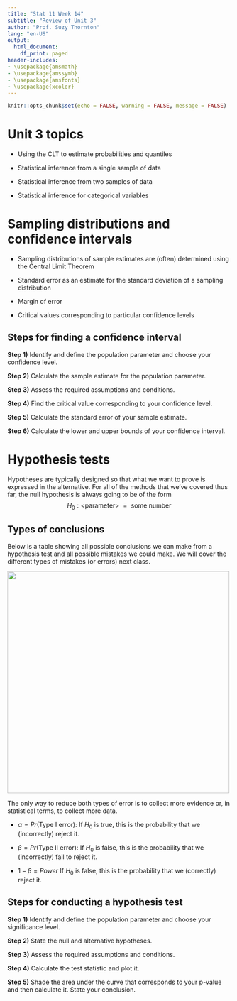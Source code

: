 ```yaml
---
title: "Stat 11 Week 14"
subtitle: "Review of Unit 3" 
author: "Prof. Suzy Thornton"
lang: "en-US"
output:
  html_document:
    df_print: paged
header-includes:
- \usepackage{amsmath}
- \usepackage{amssymb}
- \usepackage{amsfonts}
- \usepackage{xcolor}
---
```


```r
knitr::opts_chunk$set(echo = FALSE, warning = FALSE, message = FALSE)
```


# Unit 3 topics  

* Using the CLT to estimate probabilities and quantiles 

* Statistical inference from a single sample of data 

* Statistical inference from two samples of data 

* Statistical inference for categorical variables 



# Sampling distributions and confidence intervals

* Sampling distributions of sample estimates are (often) determined using the Central Limit Theorem 

* Standard error as an estimate for the standard deviation of a sampling distribution 

* Margin of error

* Critical values corresponding to particular confidence levels 

## Steps for finding a confidence interval 

**Step 1)** Identify and define the population parameter and choose your confidence level. 

**Step 2)** Calculate the sample estimate for the population parameter. 

**Step 3)** Assess the required assumptions and conditions. 

**Step 4)** Find the critical value corresponding to your confidence level. 

**Step 5)** Calculate the standard error of your sample estimate. 

**Step 6)** Calculate the lower and upper bounds of your confidence interval. 

<!--## Effect size 
 
Confidence intervals provide an (interval) estimate for the effect of interest. Hence, confidence intervals, and not hypothesis tests, can inform us about the effect size. This makes it easier for us to compare the results of our statistical analysis to a practical understanding of what kind of "effect" would be important in a particular problem setting. 

Practical significance is not determined by statistical significance! Statistical significance is not determined by practical significance! --> 



# Hypothesis tests 

Hypotheses are typically designed so that what we want to prove is expressed in the alternative. For all of the methods that we've covered thus far, the null hypothesis is always going to be of the form
$$H_0: \text{<parameter> } = \text{ some number}$$


## Types of conclusions 

Below is a table showing all possible conclusions we can make from a hypothesis test and all possible mistakes we could make. We will cover the different types of mistakes (or errors) next class. 

![](./images/statistical_error.png){height=500px}

The only way to reduce both types of error is to collect more evidence or, in statistical terms, to collect more data.

* $\alpha = Pr(\text{Type I error})$: If $H_0$ is true, this is the probability that we (incorrectly) reject it.

* $\beta = Pr(\text{Type II error})$: If $H_0$ is false, this is the probability that we (incorrectly) fail to reject it. 

* $1-\beta = Power$ If $H_0$ is false, this is the probability that we (correctly) reject it.  

<!--The logic of hypothesis tests is similar to the logic behind inter-universe travel in the movie Everything Everywhere All at Once...

![](./images/wk13-everything.png)-->



## Steps for conducting a hypothesis test 

**Step 1)** Identify and define the population parameter and choose your significance level.

**Step 2)** State the null and alternative hypotheses.

**Step 3)** Assess the required assumptions and conditions.

**Step 4)** Calculate the test statistic and plot it.

**Step 5)** Shade the area under the curve that corresponds to your p-value and then calculate it. State your conclusion. 




<!--## Example: Confidence interval for a mean difference of paired data (from Week 13)

On average, how large is the difference in car insurance prices for customers of an online insurance company versus customers of a local insurance company? 

Find a $95\%$ confidence interval for the mean difference in insurance prices based on the data given below. The data below represents randomly selected insurance profiles  (type of car, coverage, driving record, etc.) for 10 clients at a local provider and the corresponding quote from another online provider given their policy information. 

```r
insurance_diff = data.frame(local = c(568,872,451,1229,605,1021,783,844,907,712),
                            online = c(391,602,488,903,677,1270,703,789,1008,702),
                            PriceDiff = c(177,270,-37,326,-72,-249,80,55,-101,10))
insurance_diff
```

```r
mean(insurance_diff$PriceDiff)
sd(insurance_diff$PriceDiff)
```
-->

  
<!--*** 

# Partial Solutions 


## Example: Confidence interval for a difference in means (from Week 12)

**Step 1)** $\mu_1 - \mu_2 =$ mean amount spent at Target minus mean amount spent at Walmart. We'll use a 95\% confidence level.

**Step 2)** $\bar{x}_1 - \bar{x}_2 = 8$ 

**Step 3)** Assess the required assumptions and conditions - done in class. 

**Step 4)** We need the critical $t^*$ value corresponding to a 0.95 confidence level from a Student's t distribution with $162.75$ degrees of freedom. We can find this exactly using R and this value should be similar to the approximate critical value which you can read off the t-table. 

```r
qt(0.025, df = 162.75, lower.tail=TRUE)
```

**Step 5)** $SE(\bar{x}_1 - \bar{x}_2) = \sqrt(\frac{19^2}{80} + \frac{21^2}{85}) = 3.115$

**Step 6)** $ 8 \pm \left(1.975 \times 3.115 \right) = [\$1.848, \$14.152]$ with interpretation given in class.

<br>

## Example: Confidence interval for a mean difference of paired data (from Week 13)

**Step 1)** Identify and define the population parameter and choose your confidence level. 

$\mu_{Diff} =$ the mean difference in insurance prices between online and local providers (local minus online)

Let's use a 90\% confidence level to mix things up.

**Step 2)** Calculate the sample estimate for the population parameter. 

$\bar{d} = \$45.9$

**Step 3)** Assess the required assumptions and conditions. 

* Independence 

    * 10\% condition 
    
    * Randomization condition

* Sample size (or nearly Normal) condition 

```r
hist(insurance_diff$PriceDiff)
```
The data is representative of the local insurance company because these 10 profiles were randomly selected. It's not clear how large the local insurance company is but it's pretty likely that the company has more than 100 customers. Therefore, there isn't any strong indicator that the difference data is not independent. (I.e. we can assume within sample independence.) However, the sample size is rather small so in order to use the CLT, we need to check a histogram of the difference data. This histogram is symmetric and unimodal so it seems reasonable that the larger population of all possible differences between process for customers of this local company is approximately Normally distributed. There aren't any major red flags against any of the necessary assumptions for this method. 

**Step 4)** Find the critical value corresponding to your confidence level. 

$t^*_{0.90, dff=10-1}=1.833$ (note this is also the value you'd find using the t-table)

```r
qt(0.05, df=9, lower.tail=TRUE)
```

**Step 5)** Calculate the standard error of your sample estimate. 

$SE(\bar{d}) = \frac{175.66}{\sqrt{10}} = 55.549$

**Step 6)** Calculate the lower and upper bounds of your confidence interval. 

$45.9 \pm \left(1.833 \times 55.549 \right) = [-55.928,147.728]$

Thus, we are $90\%$ confident that the true mean difference in insurance prices between this online and this local provider (local minus online) is between -\$55.928 and \$147.728. In other words, the local provider is anywhere from \$55.98 cheaper to \$147.73 more expensive than the online provider. 

We can check our answer in R using the following code:  
```r
t.test(insurance_diff$PriceDiff, conf.level = 0.9)
```
--> 
